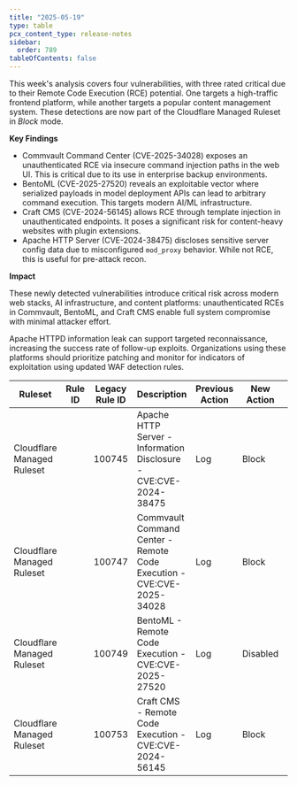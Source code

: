 ```yaml
---
title: "2025-05-19"
type: table
pcx_content_type: release-notes
sidebar:
  order: 789
tableOfContents: false
---
```



This week's analysis covers four vulnerabilities, with three rated critical due to their Remote Code Execution (RCE) potential. One targets a high-traffic frontend platform, while another targets a popular content management system. These detections are now part of the Cloudflare Managed Ruleset in _Block_ mode.

**Key Findings**

- Commvault Command Center (CVE-2025-34028) exposes an unauthenticated RCE via insecure command injection paths in the web UI. This is critical due to its use in enterprise backup environments.
- BentoML (CVE-2025-27520) reveals an exploitable vector where serialized payloads in model deployment APIs can lead to arbitrary command execution. This targets modern AI/ML infrastructure.
- Craft CMS (CVE-2024-56145) allows RCE through template injection in unauthenticated endpoints. It poses a significant risk for content-heavy websites with plugin extensions.
- Apache HTTP Server (CVE-2024-38475) discloses sensitive server config data due to misconfigured 
`mod_proxy` behavior. While not RCE, this is useful for pre-attack recon.

**Impact**

These newly detected vulnerabilities introduce critical risk across modern web stacks, AI infrastructure, and content platforms: unauthenticated RCEs in Commvault, BentoML, and Craft CMS enable full system compromise with minimal attacker effort.

Apache HTTPD information leak can support targeted reconnaissance, increasing the success rate of follow-up exploits. Organizations using these platforms should prioritize patching and monitor for indicators of exploitation using updated WAF detection rules.

<table style="width: 100%">
	<thead>
		<tr>
			<th>Ruleset</th>
			<th>Rule ID</th>
			<th>Legacy Rule ID</th>
			<th>Description</th>
			<th>Previous Action</th>
			<th>New Action</th>
			<th>Comments</th>
		</tr>
	</thead>
	<tbody>
		<tr>
			<td>Cloudflare Managed Ruleset</td>
			<td>
				<RuleID id="5c3559ad62994e5b932d7d0075129820" />
			</td>
			<td>100745</td>
			<td>Apache HTTP Server - Information Disclosure - CVE:CVE-2024-38475</td>
			<td>Log</td>
			<td>Block</td>
			<td>This is a New Detection</td>
		</tr>
		<tr>
			<td>Cloudflare Managed Ruleset</td>
			<td>
				<RuleID id="28a22a685bba478d99bc904526a517f1" />
			</td>
			<td>100747</td>
			<td>Commvault Command Center - Remote Code Execution - CVE:CVE-2025-34028</td>
			<td>Log</td>
			<td>Block</td>
			<td>This is a New Detection</td>
		</tr>
		<tr>
			<td>Cloudflare Managed Ruleset</td>
			<td>
				<RuleID id="2e6bb954d0634e368c49d7d1d7619ccb" />
			</td>
			<td>100749</td>
			<td>BentoML - Remote Code Execution - CVE:CVE-2025-27520</td>
			<td>Log</td>
			<td>Disabled</td>
			<td>This is a New Detection</td>
		</tr>
		<tr>
			<td>Cloudflare Managed Ruleset</td>
			<td>
				<RuleID id="91250eebec894705b62305b2f15bfda4" />
			</td>
			<td>100753</td>
			<td>Craft CMS - Remote Code Execution - CVE:CVE-2024-56145</td>
			<td>Log</td>
			<td>Block</td>
			<td>This is a New Detection</td>
		</tr>
	</tbody>
</table>
